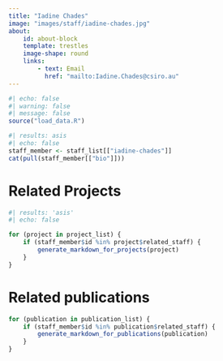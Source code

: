 ```yaml
---
title: "Iadine Chades"
image: "images/staff/iadine-chades.jpg"
about:
    id: about-block
    template: trestles
    image-shape: round
    links:
        - text: Email
          href: "mailto:Iadine.Chades@csiro.au"
---
```

    

```r
#| echo: false
#| warning: false
#| message: false
source("load_data.R")
```

::: {#about-block}    

```r
#| results: asis
#| echo: false
staff_member <- staff_list[["iadine-chades"]]
cat(pull(staff_member[["bio"]]))

```

:::

# Related Projects

```r
#| results: 'asis'
#| echo: false

for (project in project_list) {
    if (staff_member$id %in% project$related_staff) {
        generate_markdown_for_projects(project)
    }
}
```

# Related publications

```r
for (publication in publication_list) {
    if (staff_member$id %in% publication$related_staff) {
        generate_markdown_for_publications(publication)
    }
}
```
